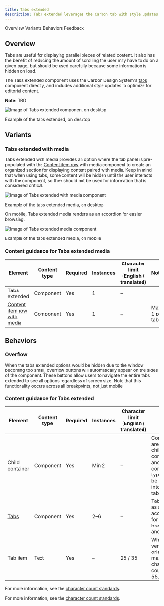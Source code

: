 ```yaml
---
title: Tabs extended
description: Tabs extended leverages the Carbon tab with style updates to better organize editorial content.
---
```



<ComponentDescription name="Tabs extended" type="ui" />

<AnchorLinks>
  <AnchorLink>Overview</AnchorLink>
  <AnchorLink>Variants</AnchorLink>
  <AnchorLink>Behaviors</AnchorLink>
  <AnchorLink>Feedback</AnchorLink>
</AnchorLinks>

## Overview

Tabs are useful for displaying parallel pieces of related content. It also has the benefit of reducing the amount of scrolling the user may have to do on a given page, but should be used carefully because some information is hidden on load.

The Tabs extended component uses the Carbon Design System's [tabs](https://carbondesignsystem.com/components/tabs/usage/) component directly, and includes additional style updates to optimize for editorial content.

<InlineNotification>

**Note:** TBD

</InlineNotification>

<Row>
<Column colMd={8} colLg={8}>

![Image of Tabs extended component on desktop](../../images/component/tabs-extended/components--tabs-extended-1.png)

<Caption>Example of the tabs extended, on desktop</Caption>

</Column>
</Row>

## Variants

### Tabs extended with media

Tabs extended with media provides an option where the tab panel is pre-populated with the [Content item row](/components/content-item-row) with media component to create an organized section for displaying content paired with media. Keep in mind that when using tabs, some content will be hidden until the user interacts with the component, so they should not be used for information that is considered critical.

<Row>
<Column colMd={8} colLg={8}>

![Image of Tabs extended with media component](../../images/component/tabs-extended/components--tabs-extended-media-1.png)

<Caption>Example of the tabs extended media, on desktop</Caption>

</Column>
</Row>

On mobile, Tabs extended media renders as an accordion for easier browsing.

<Row>
<Column colMd={4} colLg={4}>

![Image of Tabs extended media component](../../images/component/tabs-extended/components--tabs-extended-media-2.png)

<Caption>Example of the tabs extended media, on mobile</Caption>

</Column>
</Row>

<ResourceLinks name="Tabs extended media" type="layout" multiComponent />

### Content guidance for Tabs extended media

| Element                                                                                                                     | Content type | Required | Instances | Character limit <br/>(English / translated) | Notes          |
| --------------------------------------------------------------------------------------------------------------------------- | ------------ | -------- | --------- | ------------------------------------------- | -------------- |
| Tabs extended                                                                                                               | Component    | Yes      | 1         | –                                           |                |
| [Content item row with media](https://www.ibm.com/standards/carbon/components/content-item-row#content-item-row-with-media) | Component    | Yes      | 1         | –                                           | Max 1 per tab. |

## Behaviors

### Overflow

When the tabs extended options would be hidden due to the window becoming too small, overflow buttons will automatically appear on the sides of the component. These buttons allow users to navigate the entire tabs extended to see all options regardless of screen size. Note that this functionality occurs across all breakpoints, not just mobile.

<ResourceLinks name="Tabs extended" type="ui" multiComponent />

### Content guidance for Tabs extended

| Element                                                                                                                | Content type | Required | Instances | Character limit <br/>(English / translated) | Notes                                                                                         |
| ---------------------------------------------------------------------------------------------------------------------- | ------------ | -------- | --------- | ------------------------------------------- | --------------------------------------------------------------------------------------------- |
| Child container                                                                                                        | Component    | Yes      | Min 2     | –                                           | Container areas that child components and other content types can be passed into (1 per tab). |
| <a href="https://www.carbondesignsystem.com/components/tabs/usage/" target="_blank" rel="noopener noreferrer">Tabs</a> | Component    | Yes      | 2–6       | –                                           | Tab renders as an accordion for medium breakpoint and smaller.                                |
| Tab item                                                                                                               | Text         | Yes      | –         | 25 / 35                                     | When using vertical orientation max character count = 40 / 55.                                |

For more information, see the [character count standards](https://www.ibm.com/standards/carbon/guidelines/content#character-count-standards).

For more information, see the [character count standards](https://www.ibm.com/standards/carbon/guidelines/content#character-count-standards).

<ComponentFooter name="Tabs extended" type="ui" />
